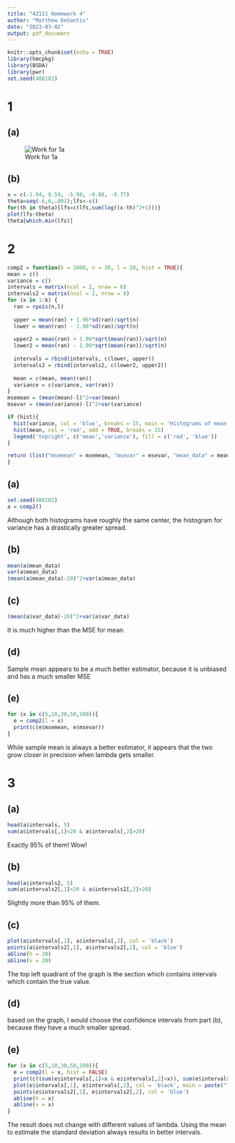 ---
title: "42111 Homework 4"
author: "Matthew DeSantis"
date: "2023-03-02"
output: pdf_document
---

```{r setup, include=FALSE}
knitr::opts_chunk$set(echo = TRUE)
library(hmcpkg)
library(BSDA)
library(pwr)
set.seed(488102)
```

# 1

## (a)
![Work for 1a](1.jpg)

## (b)
```{r 1b}
x = c(-1.94, 0.59, -5.98, -0.08, -0.77)
theta=seq(-6,6,.001);lfs<-c()
for(th in theta){lfs=c(lfs,sum(log((x-th)^2+1)))}
plot(lfs~theta)
theta[which.min(lfs)]
```

\newpage

# 2
```{r 2}
comp2 = function(k = 1000, n = 30, l = 20, hist = TRUE){
mean = c()
variance = c()
intervals = matrix(ncol = 2, nrow = 0)
intervals2 = matrix(ncol = 2, nrow = 0)
for (x in 1:k) {
  ran = rpois(n,l)
  
  upper = mean(ran) + 1.96*sd(ran)/sqrt(n)
  lower = mean(ran) - 1.96*sd(ran)/sqrt(n)
  
  upper2 = mean(ran) + 1.96*sqrt(mean(ran))/sqrt(n)
  lower2 = mean(ran) - 1.96*sqrt(mean(ran))/sqrt(n)
  
  intervals = rbind(intervals, c(lower, upper))
  intervals2 = rbind(intervals2, c(lower2, upper2))
  
  mean = c(mean, mean(ran))
  variance = c(variance, var(ran))
}
msemean = (mean(mean)-l)^2+var(mean)
msevar = (mean(variance)-l)^2+var(variance)

if (hist){
  hist(variance, col = 'blue', breaks = 15, main = 'Histograms of mean and variance')
  hist(mean, col = 'red', add = TRUE, breaks = 15)
  legend('topright', c('mean','variance'), fill = c('red', 'blue'))
}

return (list("msemean" = msemean, "msevar" = msevar, "mean_data" = mean, "var_data" = variance, "intervals" = intervals, "intervals2" = intervals2))
}
```

## (a)
```{r 2a}
set.seed(488102)
a = comp2()
```
Although both histograms have roughly the same center, the histogram for variance has a drastically greater spread.

## (b)
```{r 2b}

mean(a$mean_data)
var(a$mean_data)
(mean(a$mean_data)-20)^2+var(a$mean_data)
```

## (c)
```{r 2c}
(mean(a$var_data)-20)^2+var(a$var_data)
```
It is much higher than the MSE for mean.

## (d)
Sample mean appears to be a much better estimator, because it is unbiased and has a much smaller MSE

## (e)
```{r 2e}
for (x in c(5,10,30,50,100)){
  e = comp2(l = x)
  print(c(e$msemean, e$msevar))
}
```
While sample mean is always a better estimator, it appears that the two grow closer in precision when lambda gets smaller.

\newpage

# 3

## (a)
```{r 3a}
head(a$intervals, 5)
sum(a$intervals[,1]<20 & a$intervals[,2]>20)
```
Exactly 95% of them! Wow!


## (b)
```{r 3b}
head(a$intervals2, 5)
sum(a$intervals2[,1]<20 & a$intervals2[,2]>20)
```
Slightly more than 95% of them.

## (c)
```{r 3c}
plot(a$intervals[,1], a$intervals[,2], col = 'black')
points(a$intervals2[,1], a$intervals2[,2], col = 'blue')
abline(h = 20)
abline(v = 20)
```
The top left quadrant of the graph is the section which contains intervals which contain the true value.

## (d)
based on the graph, I would choose the confidence intervals from part (b), because they have a much smaller spread.

## (e)
```{r 3e}
for (x in c(5,10,30,50,100)){
  e = comp2(l = x, hist = FALSE)
  print(c((sum(e$intervals[,1]<x & e$intervals[,2]>x)), sum(e$intervals2[,1]<x & e$intervals2[,2]>x)))
  plot(e$intervals[,1], e$intervals[,2], col = 'black', main = paste("lambda = ", as.character(x)))
  points(e$intervals2[,1], e$intervals2[,2], col = 'blue')
  abline(h = x)
  abline(v = x)
}
```
The result does not change with different values of lambda. Using the mean to estimate the standard deviation always results in better intervals.
